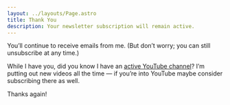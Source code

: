 ```yaml
---
layout: ../layouts/Page.astro
title: Thank You
description: Your newsletter subscription will remain active.
---
```


You’ll continue to receive emails from me. (But don’t worry; you can still unsubscribe at any time.)

While I have you, did you know I have an [active YouTube channel](https://youtube.com/@learnwithjason)? I’m putting out new videos all the time — if you’re into YouTube maybe consider subscribing there as well.

Thanks again!
